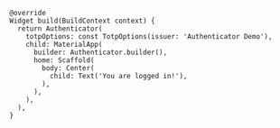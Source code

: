 ```dart{5}
@override
Widget build(BuildContext context) {
  return Authenticator(
    totpOptions: const TotpOptions(issuer: 'Authenticator Demo'),
    child: MaterialApp(
      builder: Authenticator.builder(),
      home: Scaffold(
        body: Center(
          child: Text('You are logged in!'),
        ),
      ),
    ),
  ),
}
```
